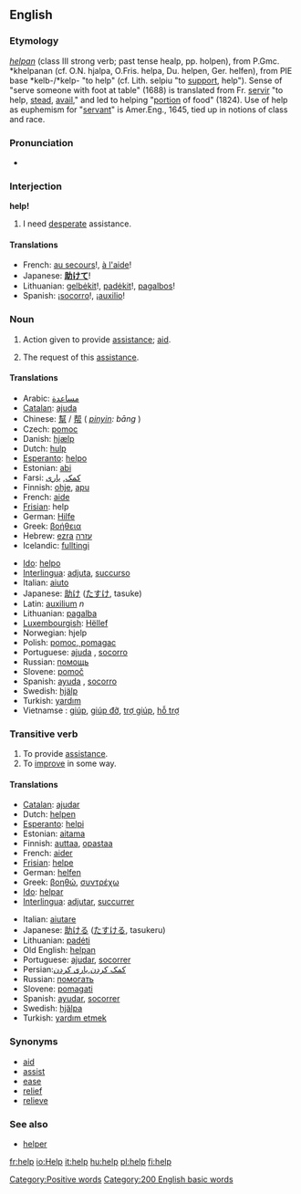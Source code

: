 ==English==

{{rank|whether|city|held|341|help|number|alone|body}}

===Etymology===
{{OE.}} ''[[helpan]]'' (class III strong verb; past tense healp, pp. holpen), from P.Gmc. *khelpanan (cf. O.N. hjalpa, O.Fris. helpa, Du. helpen, Ger. helfen), from PIE base *kelb-/*kelp- "to help" (cf. Lith. selpiu "to [[support]], help"). Sense of "serve someone with foot at table" (1688) is translated from Fr. [[servir]] "to help, [[stead]], [[avail]]," and led to helping "[[portion]] of food" (1824). Use of help as euphemism for "[[servant]]" is Amer.Eng., 1645, tied up in notions of class and race.

===Pronunciation===
*{{audio|en-us-help.ogg|Audio (US)}}

===Interjection===
'''help!'''
# I need [[desperate]] assistance.

====Translations====
{{Top}}
*French: [[au secours]]!, [[à l'aide]]!
*Japanese: '''[[助けて]]'''!
*Lithuanian: [[gelbėkit]]!, [[padėkit]]!, [[pagalbos]]!
*Spanish: ¡[[socorro]]!, ¡[[auxilio]]!
{{Bottom}}

===Noun===
{{en-noun-reg}}  {{uncountable}} {{countable}}
# Action given to provide [[assistance]]; [[aid]].
# {{slang}} The request of this [[assistance]].

====Translations====
{{Top}}
*Arabic: [[مساعدة]]
*[[Catalan]]: [[ajuda]]
*Chinese: [[幫]] / [[帮]] ( ''[[pinyin]]: bāng'' )
*Czech: [[pomoc]] {{f}}
*Danish: [[hjælp]]
*Dutch: [[hulp]]
*[[Esperanto]]: [[helpo]]
*Estonian: [[abi]]
*Farsi: [[کمک]], [[یاری]]
*Finnish: [[ohje]], [[apu]]
*French: [[aide]] {{f}}
*[[Frisian]]: help
*German: [[Hilfe]] {{f}}
*Greek: [[:el:βοήθεια|βοήθεια]] {{f}}
*Hebrew: [[ezra]] [[עזרה]]
*Icelandic: [[fulltingi]] {{n}}
{{Mid}}
*[[Ido]]: [[helpo]]
*[[Interlingua]]: [[adjuta]], [[succurso]]
*Italian: [[aiuto]] {{m}}
*Japanese: [[助け]] ([[たすけ]], tasuke)
*Latin: [[auxilium]] ''n''
*Lithuanian: [[pagalba]]
*[[Luxembourgish]]: [[Hëllef]] 
*Norwegian: hjelp
*Polish: [[pomoc, pomagac]]
*Portuguese: [[ajuda]] {{f}}, [[socorro]] {{m}}
*Russian: [[помощь]]
*Slovene: [[pomoč]] {{f}}
*Spanish: [[ayuda]] {{f}}, [[socorro]] {{m}}
*Swedish: [[hjälp]]
*Turkish: [[yardım]]
*Vietnamse : [[giúp]], [[giúp đỡ]], [[trợ giúp]], [[hỗ trợ]]
{{Bottom}}

===Transitive verb===
{{en-infl-reg-consonant|help||}}
# To provide [[assistance]].
# To [[improve]] in some way.

====Translations====
{{top}}
*[[Catalan]]: [[ajudar]]
*Dutch: [[helpen]]
*[[Esperanto]]: [[helpi]]
*Estonian: [[aitama]]
*Finnish: [[auttaa]], [[opastaa]]
*French: [[aider]]
*[[Frisian]]: [[helpe]]
*German: [[helfen]]
*Greek: [[:el:βοηθώ|βοηθώ]], [[:el:συντρέχω|συντρέχω]]
*[[Ido]]: [[helpar]]
*[[Interlingua]]: [[adjutar]], [[succurrer]]
{{mid}}
*Italian: [[aiutare]]
*Japanese: [[助ける]] ([[たすける]], tasukeru)
*Lithuanian: [[padėti]]
*Old English: [[helpan]]
*Portuguese: [[ajudar]], [[socorrer]]
*Persian:[[کمک کردن]],[[یاری کردن]]
*Russian: [[помогать]]
*Slovene: [[pomagati]]
*Spanish: [[ayudar]], [[socorrer]]
*Swedish: [[hjälpa]]
*Turkish: [[yardım etmek]]

{{bottom}}

===Synonyms===
*[[aid]]
*[[assist]]
*[[ease]]
*[[relief]]
*[[relieve]]

===See also===
*[[helper]]

[[Category:Positive words]]
[[Category:200 English basic words]]

[[fr:help]]
[[io:Help]]
[[it:help]]
[[hu:help]]
[[pl:help]]
[[fi:help]]